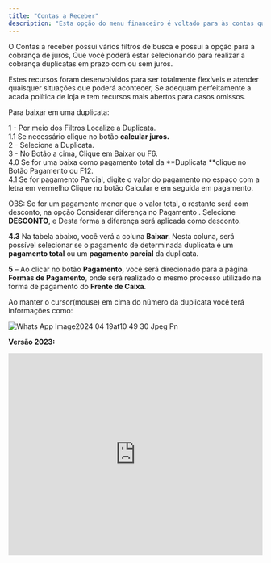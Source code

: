 ```yaml
---
title: "Contas a Receber"
description: "Esta opção do menu financeiro é voltado para às contas que a e empresa tem a receber de seus clientes. Esta página é vinculada à venda balcão, que ao fechar uma venda a prazo, a venda além de aparecer como finalizada no menu frente de caixa, as parcelas desta venda aparecerão no contas a receber. "
---
```


O Contas a receber possui vários filtros de busca e possui a opção para a cobrança de juros, Que você poderá estar selecionando para realizar a cobrança duplicatas em prazo com ou sem juros.

Estes recursos foram desenvolvidos para ser totalmente flexíveis e atender quaisquer situações que poderá acontecer, Se adequam perfeitamente a acada política de loja e tem recursos mais abertos para casos omissos.

Para baixar em uma duplicata:

1 - Por meio dos Filtros Localize a Duplicata.\
1.1 Se necessário clique no botão **calcular juros.**\
2 - Selecione a Duplicata.\
3 - No Botão a cima, Clique em Baixar ou F6.\
4.0 Se for uma baixa como pagamento total da \*\*Duplicata \*\*clique no Botão Pagamento ou F12.\
4.1 Se for pagamento Parcial, digite o valor do pagamento no espaço com a letra em vermelho Clique no botão Calcular e em seguida em pagamento.

OBS: Se for um pagamento menor que o valor total, o restante será com desconto, na opção Considerar diferença no Pagamento . Selecione **DESCONTO**, e Desta forma a diferença será aplicada como desconto.

**4.3** Na tabela abaixo, você verá a coluna **Baixar**. Nesta coluna, será possível selecionar se o pagamento de determinada duplicata é um **pagamento total** ou um **pagamento parcial** da duplicata.

**5** – Ao clicar no botão **Pagamento**, você será direcionado para a página **Formas de Pagamento**, onde será realizado o mesmo processo utilizado na forma de pagamento do **Frente de Caixa**.

Ao manter o cursor(mouse) em cima do número da duplicata você terá informações como:

![Whats App Image2024 04 19at10 49 30 Jpeg Pn](/images/WhatsAppImage2024-04-19at10.49.30.jpeg.png)

**Versão 2023:**

<iframe width="100%" height="400" src="https://www.youtube.com/embed/mjr83kdc0HA" title="Como realizar a monitoria do Contas a Receber?  | Financeiro Aguhlão Web" frameborder="0" allow="accelerometer; autoplay; clipboard-write; encrypted-media; gyroscope; picture-in-picture; web-share" referrerpolicy="strict-origin-when-cross-origin" allowfullscreen />

**Versão 2022:**

<iframe width="100%" height="400" src="https://www.youtube.com/embed/CA0mpWBw3yk" title="Como  Receber uma Duplicata | Financeiro Agulhão Web" frameborder="0" allow="accelerometer; autoplay; clipboard-write; encrypted-media; gyroscope; picture-in-picture; web-share" referrerpolicy="strict-origin-when-cross-origin" allowfullscreen />